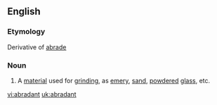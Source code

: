 ==English==

===Etymology===
Derivative of [[abrade]]
===Noun===
{{en-noun}}

#A [[material]] used for [[grind]]ing, as [[emery]], [[sand]], [[powdered]] [[glass]], etc.

[[vi:abradant]]
[[uk:abradant]]